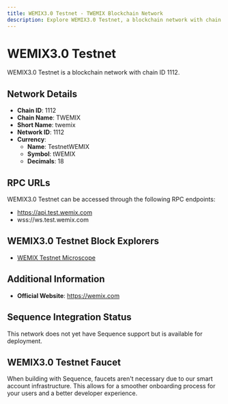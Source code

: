 ```yaml
--- 
title: WEMIX3.0 Testnet - TWEMIX Blockchain Network
description: Explore WEMIX3.0 Testnet, a blockchain network with chain ID 1112. Learn about its native currency, TestnetWEMIX, and how to interact with the network.
---
```


# WEMIX3.0 Testnet

WEMIX3.0 Testnet is a blockchain network with chain ID 1112.

## Network Details

- **Chain ID**: 1112
- **Chain Name**: TWEMIX
- **Short Name**: twemix
- **Network ID**: 1112
- **Currency**: 
  - **Name**: TestnetWEMIX
  - **Symbol**: tWEMIX
  - **Decimals**: 18

## RPC URLs

WEMIX3.0 Testnet can be accessed through the following RPC endpoints:

- https://api.test.wemix.com
- wss://ws.test.wemix.com

## WEMIX3.0 Testnet Block Explorers

- [WEMIX Testnet Microscope](https://microscope.test.wemix.com)

## Additional Information

- **Official Website**: https://wemix.com

## Sequence Integration Status

This network does not yet have Sequence support but is available for deployment.

## WEMIX3.0 Testnet Faucet

When building with Sequence, faucets aren't necessary due to our smart account infrastructure. This allows for a smoother onboarding process for your users and a better developer experience.
